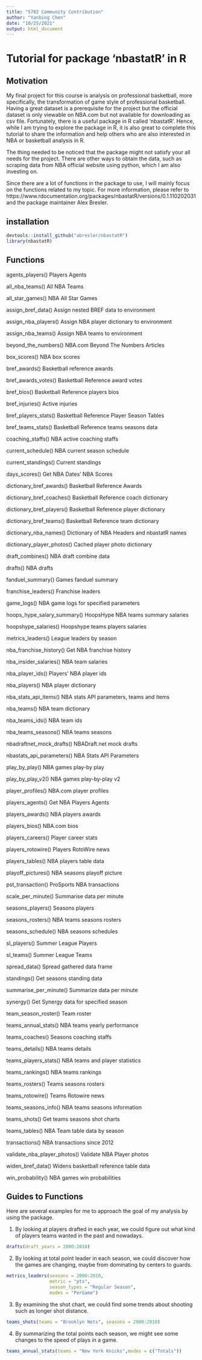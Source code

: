 ```yaml
---
title: "5702 Community Contribution"
author: "Yanbing Chen"
date: "10/25/2021"
output: html_document
---
```


# Tutorial for package 'nbastatR' in R

## Motivation

My final project for this course is analysis on professional basketball, more specifically, the transformation of game style of professional basketball. Having a great dataset is a prerequisite for the project but the official dataset is only viewable on NBA.com but not available for downloading as csv file. Fortunately, there is a useful package in R called 'nbastatR'. Hence, while I am trying to explore the package in R, it is also great to complete this tutorial to share the information and help others who are also interested in NBA or basketball analysis in R.

The thing needed to be noticed that the package might not satisfy your all needs for the project. There are other ways to obtain the data, such as scraping data from NBA official website using python, which I am also investing on.

Since there are a lot of functions in the package to use, I will mainly focus on the functions related to my topic. For more information, please refer to  https://www.rdocumentation.org/packages/nbastatR/versions/0.1.110202031 and the package maintainer Alex Bresler. 

## installation

```r
devtools::install_github("abresler/nbastatR")
library(nbastatR)
```

## Functions

agents_players() Players Agents

all_nba_teams() All NBA Teams

all_star_games() NBA All Star Games

assign_bref_data() Assign nested BREF data to environment

assign_nba_players() Assign NBA player dictionary to environment

assign_nba_teams() Assign NBA teams to environment

beyond_the_numbers() NBA.com Beyond The Numbers Articles

box_scores() NBA box scores

bref_awards() Basketball reference awards

bref_awards_votes() Basketball Reference award votes

bref_bios() Basketball Reference players bios

bref_injuries() Active injuries

bref_players_stats() Basketball Reference Player Season Tables

bref_teams_stats() Basketball Reference teams seasons data

coaching_staffs() NBA active coaching staffs

current_schedule() NBA current season schedule

current_standings() Current standings

days_scores() Get NBA Dates' NBA Scores

dictionary_bref_awards() Basketball Reference Awards

dictionary_bref_coaches() Basketball Reference coach dictionary

dictionary_bref_players() Basketball Reference player dictionary

dictionary_bref_teams() Basketball Reference team dictionary

dictionary_nba_names() Dictionary of NBA Headers and nbastatR names

dictionary_player_photos() Cached player photo dictionary

draft_combines() NBA draft combine data

drafts() NBA drafts

fanduel_summary() Games fanduel summary

franchise_leaders() Franchise leaders

game_logs() NBA game logs for specified parameters

hoops_hype_salary_summary() HoopsHype NBA teams summary salaries

hoopshype_salaries() Hoopshype teams players salaries

metrics_leaders() League leaders by season

nba_franchise_history() Get NBA franchise history

nba_insider_salaries() NBA team salaries

nba_player_ids() Players' NBA player ids

nba_players() NBA player dictionary

nba_stats_api_items() NBA stats API parameters, teams and items

nba_teams() NBA team dictionary

nba_teams_ids() NBA team ids

nba_teams_seasons() NBA teams seasons

nbadraftnet_mock_drafts() NBADraft.net mock drafts

nbastats_api_parameters() NBA Stats API Parameters

play_by_play() NBA games play-by play

play_by_play_v2() NBA games play-by-play v2

player_profiles() NBA.com player profiles

players_agents() Get NBA Players Agents

players_awards() NBA players awards

players_bios() NBA.com bios

players_careers() Player career stats

players_rotowire() Players RotoWire news

players_tables() NBA players table data

playoff_pictures() NBA seasons playoff picture

pst_transaction() ProSports NBA transactions

scale_per_minute() Summarise data per minute

seasons_players() Seasons players

seasons_rosters() NBA teams seasons rosters

seasons_schedule() NBA seasons schedules

sl_players() Summer League Players

sl_teams() Summer League Teams

spread_data() Spread gathered data frame

standings() Get seasons standing data

summarise_per_minute() Summarize data per minute

synergy() Get Synergy data for specified season

team_season_roster() Team roster

teams_annual_stats() NBA teams yearly performance

teams_coaches() Seasons coaching staffs

teams_details() NBA teams details

teams_players_stats() NBA teams and player statistics

teams_rankings() NBA teams rankings

teams_rosters() Teams seasons rosters

teams_rotowire() Teams Rotowire news

teams_seasons_info() NBA teams seasons information

teams_shots() Get teams seasons shot charts

teams_tables() NBA Team table data by season

transactions() NBA transactions since 2012

validate_nba_player_photos() Validate NBA Player photos

widen_bref_data() Widens basketball reference table data

win_probability() NBA games win probabilities


## Guides to Functions

Here are several examples for me to approach the goal of my analysis by using the package.

1. By looking at players drafted in each year, we could figure out what kind of players teams wanted in the past and nowadays.
```r
drafts(draft_years = 2000:2010)
```

2. By looking at total point leader in each season, we could discover how the games are changing, maybe from dominating by centers to guards.
```r
metrics_leaders(seasons = 2000:2010,
                metric = "pts",
                season_types = "Regular Season",
                modes = "PerGame")
```

3. By examining the shot chart, we could find some trends about shooting such as longer shot distance.
```r
teams_shots(teams = "Brooklyn Nets", seasons = 2000:2010)
```

4. By summarizing the total points each season, we might see some changes to the speed of plays in a game.
```r
teams_annual_stats(teams = "New York Knicks",modes = c("Totals"))
```
